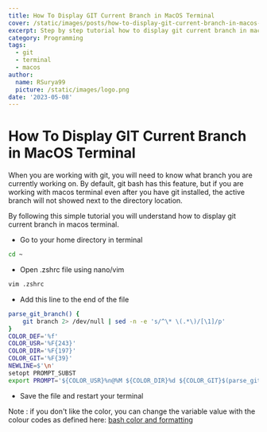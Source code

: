 ```yaml
---
title: How To Display GIT Current Branch in MacOS Terminal
cover: /static/images/posts/how-to-display-git-current-branch-in-macos-terminal/cover.png
excerpt: Step by step tutorial how to display git current branch in macos terminal
category: Programming
tags:
  - git
  - terminal
  - macos
author:
  name: RSurya99
  picture: /static/images/logo.png
date: '2023-05-08'
---
```


# How To Display GIT Current Branch in MacOS Terminal

When you are working with git, you will need to know what branch you are currently working on. By default, git bash has this feature, but if you are working with macos terminal even after you have git installed, the active branch will not showed next to the directory location.

By following this simple tutorial you will understand how to display git current branch in macos terminal.

- Go to your home directory in terminal
```bash
cd ~
```

- Open .zshrc file using nano/vim
```bash
vim .zshrc
```

- Add this line to the end of the file
```bash
parse_git_branch() {
    git branch 2> /dev/null | sed -n -e 's/^\* \(.*\)/[\1]/p'
}
COLOR_DEF='%f'
COLOR_USR='%F{243}'
COLOR_DIR='%F{197}'
COLOR_GIT='%F{39}'
NEWLINE=$'\n'
setopt PROMPT_SUBST
export PROMPT='${COLOR_USR}%n@%M ${COLOR_DIR}%d ${COLOR_GIT}$(parse_git_branch)${COLOR_DEF}${NEWLINE}%% '
```

- Save the file and restart your terminal

Note : if you don't like the color, you can change the variable value with the colour codes as defined here: [bash color and formatting](https://misc.flogisoft.com/bash/tip_colors_and_formatting)